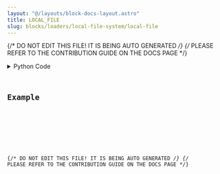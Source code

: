 ```yaml
---
layout: "@/layouts/block-docs-layout.astro"
title: LOCAL_FILE
slug: blocks/loaders/local-file-system/local-file
---
```


{/* DO NOT EDIT THIS FILE! IT IS BEING AUTO GENERATED */}
{/* PLEASE REFER TO THE CONTRIBUTION GUIDE ON THE DOCS PAGE */}


<PythonDocsDisplay docstring={docstring} />
<details>
<summary>Python Code</summary>



<Code code={pythonCode} lang="py" wrap theme="dracula" />

[Find this Flojoy Block on GitHub](https://github.com/flojoy-ai/blocks/blob/main/blocks/LOADERS/LOCAL_FILE_SYSTEM/LOCAL_FILE/LOCAL_FILE.py)

</details>

## Example


<GetHelpWidget />


<AppDisplay app={app} blockName="LOCAL_FILE" client:visible />


<Example />

{/* DO NOT EDIT THIS FILE! IT IS BEING AUTO GENERATED */}
{/* PLEASE REFER TO THE CONTRIBUTION GUIDE ON THE DOCS PAGE */}
